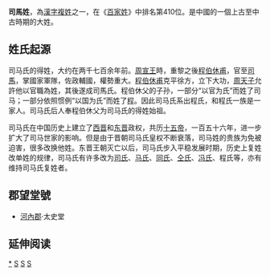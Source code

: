 {{Distinguish|司馬}}
{{姓氏
|复姓=是
|姓氏=司马
|繁體=司馬
|簡體=司马
|拼音=Sīmǎ
|注音={{拼转注|Sī}}{{拼转注|mǎ}}
|中国大陆=Sīmǎ
|台湾=
|香港=Szema
|澳门=
|新加坡=
|马来西亚=
|新字体=司馬
|旧字体=司馬
|平假名=しば
|片假名=シバ
|越南=Tư Mã
|谚文=사마
|文觀部式=Sama
|馬-賴式=Sama
|日语罗马字=Shiba
|反切=
|同音字=
|堂号=
|郡望=[[河內郡_(中國)|河内郡]]
}}

'''司馬姓'''，為[[漢字姓氏|漢字]][[複姓|複姓]]之一，在《[[百家姓|百家姓]]》中排名第410位。是中國的一個上古至中古時期的大姓。

==姓氏起源==
司马氏的得姓，大约在两千七百余年前。[[周宣王|周宣王]]時，重黎之後[[程伯休甫|程伯休甫]]，官至[[司馬|司馬]]，掌國家軍隊，佐政輔國，權勢重大。[[程伯休甫|程伯休甫]]克平徐方，立下大功，[[周天子|周天子]]允許他以官職為姓，其後遂成司馬氏。程伯休父的子孙，一部分“以官为氏”而姓了司马；一部分依照惯例“以国为氏”而姓了[[程姓|程]]。因此司马氏系出程氏，和程氏一族是一家人。司马氏后人奉程伯休父为司马氏的得姓始祖。

司马氏在中国历史上建立了[[西晋|西晋]]和[[东晋|东晋]]政权，共历[[晋朝皇帝世系图|十五帝]]，一百五十六年，进一步扩大了司马世家的影响。但是由于晋朝司马氏皇权不断衰落，司马姓的贵族为免被迫害，很多改换他姓。东晋王朝灭亡以后，司马氏步入平稳发展时期，历史上复姓改单姓的规律，司马氏有许多改为[[司姓|司氏]]、[[马姓|马氏]]、[[同姓|同氏]]、[[仝姓|仝氏]]、[[冯姓|冯氏]]、程氏等，亦有维持司马氏复姓者。

==郡望堂號==
*[[河內郡_(中國)|河內郡]]‧太史堂

== 延伸阅读 ==
{{Wikisource further reading}}

[[Category:司马姓|*]]
[[Category:官名姓氏|S]]
[[Category:漢姓|S]]
[[Category:复姓|S]]